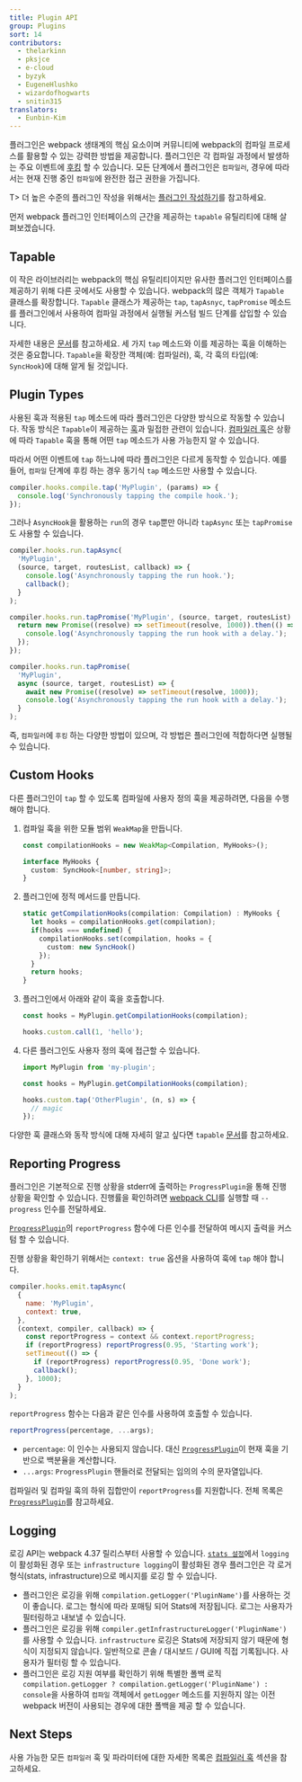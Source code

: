 ```yaml
---
title: Plugin API
group: Plugins
sort: 14
contributors:
  - thelarkinn
  - pksjce
  - e-cloud
  - byzyk
  - EugeneHlushko
  - wizardofhogwarts
  - snitin315
translators:
  - Eunbin-Kim
---
```


플러그인은 webpack 생태계의 핵심 요소이며
커뮤니티에 webpack의 컴파일 프로세스를 활용할 수 있는 강력한 방법을 제공합니다.
플러그인은 각 컴파일 과정에서 발생하는 주요 이벤트에 [후킹](/api/compiler-hooks/#hooks) 할 수 있습니다.
모든 단계에서 플러그인은 `컴파일러`,
경우에 따라서는 현재 진행 중인 `컴파일`에 완전한 접근 권한을 가집니다.

T> 더 높은 수준의 플러그인 작성을 위해서는
[플러그인 작성하기](/contribute/writing-a-plugin)를 참고하세요.

먼저 webpack 플러그인 인터페이스의 근간을 제공하는
`tapable` 유틸리티에 대해 살펴보겠습니다.

## Tapable

이 작은 라이브러리는 webpack의 핵심 유틸리티이지만
유사한 플러그인 인터페이스를 제공하기 위해 다른 곳에서도 사용할 수 있습니다.
webpack의 많은 객체가 `Tapable` 클래스를 확장합니다.
`Tapable` 클래스가 제공하는 `tap`, `tapAsnyc`, `tapPromise` 메소드를 플러그인에서 사용하여
컴파일 과정에서 실행될 커스텀 빌드 단계를 삽입할 수 있습니다.

자세한 내용은 [문서](https://github.com/webpack/tapable)를 참고하세요.
세 가지 `tap` 메소드와
이를 제공하는 훅을 이해하는 것은 중요합니다.
`Tapable`을 확장한 객체(예: 컴파일러),
훅, 각 훅의 타입(예: `SyncHook`)에 대해 알게 될 것입니다.

## Plugin Types

사용된 훅과 적용된 `tap` 메소드에 따라
플러그인은 다양한 방식으로 작동할 수 있습니다.
작동 방식은 `Tapable`이 제공하는 [훅](https://github.com/webpack/tapable#tapable)과 밀접한 관련이 있습니다.
[컴파일러 훅](/api/compiler-hooks/#hooks)은 상황에 따라 `Tapable` 훅을 통해
어떤 `tap` 메소드가 사용 가능한지 알 수 있습니다.

따라서 어떤 이벤트에 `tap` 하느냐에 따라 플러그인은 다르게 동작할 수 있습니다.
예를 들어, `컴파일` 단계에 후킹 하는 경우
동기식 `tap` 메소드만 사용할 수 있습니다.

```js
compiler.hooks.compile.tap('MyPlugin', (params) => {
  console.log('Synchronously tapping the compile hook.');
});
```

그러나 `AsyncHook`을 활용하는 `run`의 경우
`tap`뿐만 아니라 `tapAsync` 또는 `tapPromise`도 사용할 수 있습니다.

```js
compiler.hooks.run.tapAsync(
  'MyPlugin',
  (source, target, routesList, callback) => {
    console.log('Asynchronously tapping the run hook.');
    callback();
  }
);

compiler.hooks.run.tapPromise('MyPlugin', (source, target, routesList) => {
  return new Promise((resolve) => setTimeout(resolve, 1000)).then(() => {
    console.log('Asynchronously tapping the run hook with a delay.');
  });
});

compiler.hooks.run.tapPromise(
  'MyPlugin',
  async (source, target, routesList) => {
    await new Promise((resolve) => setTimeout(resolve, 1000));
    console.log('Asynchronously tapping the run hook with a delay.');
  }
);
```

즉, `컴파일러`에 `후킹` 하는 다양한 방법이 있으며,
각 방법은 플러그인에 적합하다면 실행될 수 있습니다.

## Custom Hooks

다른 플러그인이 `tap` 할 수 있도록 컴파일에 사용자 정의 훅을 제공하려면,
다음을 수행해야 합니다.

1. 컴파일 훅을 위한 모듈 범위 `WeakMap`을 만듭니다.

   ```ts
   const compilationHooks = new WeakMap<Compilation, MyHooks>();

   interface MyHooks {
     custom: SyncHook<[number, string]>;
   }
   ```

2. 플러그인에 정적 메서드를 만듭니다.

   ```ts
   static getCompilationHooks(compilation: Compilation) : MyHooks {
     let hooks = compilationHooks.get(compilation);
     if(hooks === undefined) {
       compilationHooks.set(compilation, hooks = {
         custom: new SyncHook()
       });
     }
     return hooks;
   }
   ```

3. 플러그인에서 아래와 같이 훅을 호출합니다.

   ```ts
   const hooks = MyPlugin.getCompilationHooks(compilation);

   hooks.custom.call(1, 'hello');
   ```

4. 다른 플러그인도 사용자 정의 훅에 접근할 수 있습니다.

   ```ts
   import MyPlugin from 'my-plugin';

   const hooks = MyPlugin.getCompilationHooks(compilation);

   hooks.custom.tap('OtherPlugin', (n, s) => {
     // magic
   });
   ```

다양한 훅 클래스와 동작 방식에 대해 자세히 알고 싶다면
`tapable` [문서](https://github.com/webpack/tapable)를 참고하세요.

## Reporting Progress

플러그인은 기본적으로 진행 상황을 stderr에 출력하는 `ProgressPlugin`을 통해 진행 상황을 확인할 수 있습니다. 진행률을 확인하려면 [webpack CLI](/api/cli/)를 실행할 때 `--progress` 인수를 전달하세요.

[`ProgressPlugin`](/plugins/progress-plugin/)의 `reportProgress` 함수에 다른 인수를 전달하여 메시지 출력을 커스텀 할 수 있습니다.

진행 상황을 확인하기 위해서는 `context: true` 옵션을 사용하여 훅에 `tap` 해야 합니다.

```js
compiler.hooks.emit.tapAsync(
  {
    name: 'MyPlugin',
    context: true,
  },
  (context, compiler, callback) => {
    const reportProgress = context && context.reportProgress;
    if (reportProgress) reportProgress(0.95, 'Starting work');
    setTimeout(() => {
      if (reportProgress) reportProgress(0.95, 'Done work');
      callback();
    }, 1000);
  }
);
```

`reportProgress` 함수는 다음과 같은 인수를 사용하여 호출할 수 있습니다.

```js
reportProgress(percentage, ...args);
```

- `percentage`: 이 인수는 사용되지 않습니다. 대신 [`ProgressPlugin`](/plugins/progress-plugin/)이 현재 훅을 기반으로 백분율을 계산합니다.
- `...args`: `ProgressPlugin` 핸들러로 전달되는 임의의 수의 문자열입니다.

컴파일러 및 컴파일 훅의 하위 집합만이 `reportProgress`를 지원합니다. 전체 목록은 [`ProgressPlugin`](/plugins/progress-plugin/#supported-hooks)를 참고하세요.

## Logging

로깅 API는 webpack 4.37 릴리스부터 사용할 수 있습니다. [`stats 설정`](/configuration/stats/#statslogging)에서 `logging`이 활성화된 경우 또는 `infrastructure logging`이 활성화된 경우 플러그인은 각 로거 형식(stats, infrastructure)으로 메시지를 로깅 할 수 있습니다.

- 플러그인은 로깅을 위해 `compilation.getLogger('PluginName')`를 사용하는 것이 좋습니다. 로그는 형식에 따라 포매팅 되어 Stats에 저장됩니다. 로그는 사용자가 필터링하고 내보낼 수 있습니다.
- 플러그인은 로깅을 위해 `compiler.getInfrastructureLogger('PluginName')`를 사용할 수 있습니다. `infrastructure` 로깅은 Stats에 저장되지 않기 때문에 형식이 지정되지 않습니다. 일반적으로 콘솔 / 대시보드 / GUI에 직접 기록됩니다. 사용자가 필터링 할 수 있습니다.
- 플러그인은 로깅 지원 여부를 확인하기 위해 특별한 폴백 로직 `compilation.getLogger ? compilation.getLogger('PluginName') : console`을 사용하여 `컴파일` 객체에서 `getLogger` 메소드를 지원하지 않는 이전 webpack 버전이 사용되는 경우에 대한 폴백을 제공 할 수 있습니다.

## Next Steps

사용 가능한 모든 `컴파일러` 훅 및 파라미터에 대한 자세한 목록은
[컴파일러 훅](/api/compiler-hooks/) 섹션을 참고하세요.
